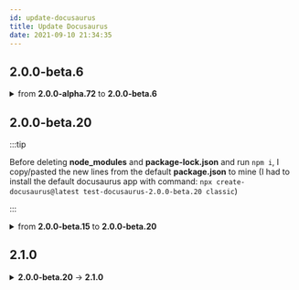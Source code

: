 ```yaml
---
id: update-docusaurus
title: Update Docusaurus
date: 2021-09-10 21:34:35
---
```



## 2.0.0-beta.6

<details>

<summary>from <b>2.0.0-alpha.72</b> to <b>2.0.0-beta.6</b></summary>

When I tried to update my docusaurus `2.0.0-alpha.72` version to version `2.0.0-beta.6`, I got the [errors](#initial-errors).

### Invalid sidebar file

First, I got errors about invalid sidebar file, and after a while I realized that my `auto-sidebars plugin` was conflicting with new docusaurus feature: <a href='https://docusaurus.io/docs/sidebar#sidebar-item-autogenerated' class='external'>docusaurus.io: Sidebar Item Autogenerated</a>.

I uninstalled the `auto-sidebars plugin` and the development server started working again.

### Broken Links

Then I suddenly got some broken links. I found out that:

> By default, Docusaurus will remove the number prefix from the doc id, title, label and URL paths. <a href='https://docusaurus.io/docs/sidebar#using-number-prefixes' class='external'>docusaurus.io: Using Number Prefixes</a>

### Numeric prefixes in Folders

As I understand it, any numeric prefix in folder names (for example: `5-styling-react-components-and-elements`) will be truncated (`styling-react-components-and-elements`).

I removed the numeric prefix from the folder names.

But that didn't solve the problem of broken links.

### [Solved] Links Editing

The problem of broken links was solved by editing links. If your folder name looks like `5-styling-react-components-and-elements`, then the link to that folder should look truncated, without a number: `styling-react-components-and-elements`.

```bash title="some page"
[broken link](../5-styling-react-components-and-elements/5-10-0-working-with-css-modules)

[working link](../styling-react-components-and-elements/5-10-0-working-with-css-modules)
```

### Numeric Prefixes in Files

Meanwhile, numeric prefixes in files work.

### Initial Errors

```bash
Loading of version failed for version "current"
Error: Invalid sidebar file at "sidebars.auto.js".
These sidebar document ids do not exist:
- courses/react-complete-guide/10-burger-builder-project-accessing-server/10-0-lesson
- courses/react-complete-guide/10-burger-builder-project-accessing-server/10-10-useful-resources-and-links
- courses/react-complete-guide/10-burger-builder-project-accessing-server/10-2-firebase-and-right-database
...

Available document ids are:
- api/love-project/love-project
- api/python3/python
- api/python3/venv-isolate-dependencies
...
    at Object.checkSidebarsDocIds (/mnt/sdc2/Yandex.Disk-parsh/hm/node_modules/@docusaurus/plugin-content-docs/lib/sidebars.js:339:19)
    at doLoadVersion (/mnt/sdc2/Yandex.Disk-parsh/hm/node_modules/@docusaurus/plugin-content-docs/lib/index.js:117:31)
    at async loadVersion (/mnt/sdc2/Yandex.Disk-parsh/hm/node_modules/@docusaurus/plugin-content-docs/lib/index.js:166:28)
    at async Promise.all (index 0)
    at async Object.loadContent (/mnt/sdc2/Yandex.Disk-parsh/hm/node_modules/@docusaurus/plugin-content-docs/lib/index.js:174:33)
    at async /mnt/sdc2/Yandex.Disk-parsh/hm/node_modules/@docusaurus/core/lib/server/plugins/index.js:58:46
    at async Promise.all (index 0)
    at async Object.loadPlugins (/mnt/sdc2/Yandex.Disk-parsh/hm/node_modules/@docusaurus/core/lib/server/plugins/index.js:57:27)
    at async Object.load (/mnt/sdc2/Yandex.Disk-parsh/hm/node_modules/@docusaurus/core/lib/server/index.js:186:82)

```

```bash
These sidebar document ids do not exist:
...
- courses/react-complete-guide/9-reaching-out-web-http-ajax/9-9-posting-data-to-server
```

```bash
Available document ids are:
...
- courses/react-complete-guide/reaching-out-web-http-ajax/9-9-posting-data-to-server
```

</details>

## 2.0.0-beta.20

:::tip

Before deleting **node_modules** and **package-lock.json** and run `npm i`,
I copy/pasted the new lines from the default **package.json** to mine
(I had to install the default docusaurus app with command:
`npx create-docusaurus@latest test-docusaurus-2.0.0-beta.20 classic`)

:::



<details>
  <summary>from <b>2.0.0-beta.15</b> to <b>2.0.0-beta.20</b></summary>

### Manual structuring of the sidebar

Replace automatic compilation of sidebarsCourses.js with manual compilation.

It was:

```json title="sidebarsCourses.js"
module.exports = {
  Docs: [
    {
      type: 'autogenerated',
      dirName: '.', // '.' means the current docs folder
    },
  ],
};
```

It became:

<details>

<summary>sidebarsCourses.js</summary>

  ```json title="sidebarsCourses.js"
  module.exports = {
  Courses: [
    {
      // highlight-next-line
      type: 'category',
      label: 'Courses',
      link: {
        type: 'doc',
        id: 'all-courses',
      },
      collapsible: true,
      collapsed: true,
      items: [
        {
          // highlight-next-line
          type: 'category',
          label: 'Cloud Service Engineer',
          link: {
            type: 'doc',
            id: 'cloud-service-engineer/README',
          },
          collapsible: true,
          collapsed: true,
          items: [
            {
              // highlight-next-line
              type: 'category',
              label: 'Virtual Machines',
              link: {
                type: 'generated-index',
                slug: '/cloud-service-engineer/virtual-machines',
              },
              items: [
                {
                  // highlight-next-line
                  type: 'category',
                  label: 'Intro',
                  link: {
                    type: 'generated-index',
                    slug: '/cloud-service-engineer/virtual-machines/intro',
                  },
                  items: [
                    {
                      // highlight-next-line
                      type: 'autogenerated',
                      dirName: 'cloud-service-engineer/virtual-machines/intro',
                    },
                  ],
                },
              ],
            },
            {
              // highlight-next-line
              type: 'category',
              label: 'Data Storage and Analysis',
              link: {
                type: 'generated-index',
                slug: '/cloud-service-engineer/data-storage-and-analysis',
              },
              items: [
                {
                  // highlight-next-line
                  type: 'category',
                  label: 'Controlled Databases',
                  link: {
                    type: 'generated-index',
                    slug: '/cloud-service-engineer/data-storage-and-analysis/controlled-databases',
                  },
                  items: [
                    {
                      // highlight-next-line
                      type: 'autogenerated',
                      dirName:
                        'cloud-service-engineer/data-storage-and-analysis/controlled-databases',
                    },
                  ],
                },
              ],
            },
          ],
        },
        {
          // highlight-next-line
          type: 'category',
          label: 'React Complete Guide',
          link: {
            type: 'generated-index',
            slug: '/react-complete-guide',
          },
          collapsible: true,
          collapsed: true,
          items: [
            {
              // highlight-next-line
              type: 'autogenerated',
              dirName: 'react-complete-guide',
            },
          ],
        },
      ],
    },
  ],
};

  ```
</details>

And this is just the beggining!

This file will grow!

Other touched file see in [commit](https://github.com/papa31/hm/commit/3fe8531e97b376ad43d5b1611e91c93c1ea98ed9)

### Add React page: [Showcase](../../../showcase)

- add new node dependencies:

    ```json title="package.json"
    ...
    "react-dom": "^17.0.2",
    "react-popper": "^2.3.0",
    "@popperjs/core": "^2.11.5"
  },

    ```

- add new components of react page:

    see [commit](https://github.com/papa31/hm/commit/effa2a851aae955d99094d25aafeb7f729713b29)


### Add GitHub Deploy env

```js
const isDeployPreview = !!process.env.GITHUB_ACTIONS;
```

### Add and then Remove [trailingSlash](https://docusaurus.io/docs/deployment#trailing-slashes)

Everything was fine, but when I pushed, I got a warning:

:::warning GitHub Deploy Error

Warning: When deploying to GitHub Pages, it is better to use an explicit "trailingSlash" site config.

:::

And I tried to solve this problem!

I tried two configuration options, but both didn't work:

```json title="docusaurus.config.js"
# This cause a build error:
//This will error
trailingSlash: !isDeployPreview,  // = false

# and this cause a build error:
//This will error
trailingSlash: isDeployPreview,  //  = true
```

And I remove trailingSlash altogether!!!

Because without the trailingSlash everything works fine!

:::tip

You can view the values of variables in debug mode ([plugin-debug](https://docusaurus.io/docs/api/plugins/@docusaurus/plugin-debug)) at [http://localhost:3000/hm/\_\_docusaurus/debug](http://localhost:3000/hm/__docusaurus/debug):

<BrowserWindow url="http://localhost:3000/hm/__docusaurus/debug">

<h3>Site config</h3>

```json

{ 23 items
...
  "baseUrl" : "/hm/"
  "url" : "https://papa31.github.io"
  "onBrokenLinks" : "throw"
  "onBrokenMarkdownLinks" : "warn"
  "favicon" : "img/favicon.ico"
  "customFields" : { 2 items
  // highlight-next-line
  "isDeployPreview" : false
  "description" : "papa31 pandora box"
...
```

</BrowserWindow>

:::

</details>

## 2.1.0

<details>

<summary><b>2.0.0-beta.20</b> → <b>2.1.0</b></summary>

## Docusaurus advice

I followed Docusaurus suggestion in npm cli:

```bash
npm i @docusaurus/core@latest @docusaurus/plugin-ideal-image@latest @docusaurus/plugin-pwa@latest @docusaurus/preset-classic@latest @docusaurus/remark-plugin-npm2yarn@latest @docusaurus/theme-classic@latest @docusaurus/theme-common@latest @docusaurus/theme-live-codeblock@latest @docusaurus/eslint-plugin@latest @docusaurus/module-type-aliases@latest
```

:::warning

But I got an error:

```bash
npm WARN tar ENOENT: no such file or directory, open '/media/storage418Gb/Yandex.Disk-parsh/hm/node_modules/.staging/core-js-78823b9d/modules/web.url-search-params.js'
npm WARN tar ENOENT: no such file or directory, open '/media/storage418Gb/Yandex.Disk-parsh/hm/node_modules/.staging/core-js-78823b9d/modules/web.url.constructor.js'
```

perhaps because of very large number of `inode`. But `df -i` shows a legitimate amount! 😵

And the workaround in my case is to remove `node_modules`.

:::

## Manual editing

I manually edited `package.json` as mentioned in the [Docusaurus docs](https://docusaurus.io/docs/installation#updating-your-docusaurus-version) and then:

```bash
rm -fr node_modules/ package-lock.json

npm i
```

## Node version error

But a little error:

```bash
$ npx docusaurus --version
[ERROR] Minimum Node.js version not met :(
[INFO] You are using Node.js v14.17.0, Requirement: Node.js >=16.14.
```

I run:

```bash
$ nvm ls

       v10.24.1
      v12.22.12
       v14.16.0
->     v14.17.0
       v14.17.5
       v16.15.0
        v18.2.0
default -> node (-> v18.2.0)
iojs -> N/A (default)
unstable -> N/A (default)
node -> stable (-> v18.2.0) (default)
stable -> 18.2 (-> v18.2.0) (default)
lts/* -> lts/gallium (-> N/A)
lts/argon -> v4.9.1 (-> N/A)
lts/boron -> v6.17.1 (-> N/A)
lts/carbon -> v8.17.0 (-> N/A)
lts/dubnium -> v10.24.1
lts/erbium -> v12.22.12
lts/fermium -> v14.20.0 (-> N/A)
lts/gallium -> v16.17.0 (-> N/A)
```

and

```bash
vim .nvmrc

// and changed the value to 16.15.0
```

and it worked!

</details>
